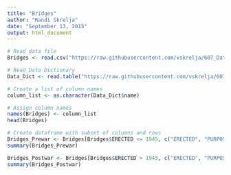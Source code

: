 ```yaml
---
title: "Bridges"
author: "Randi Skrelja"
date: "September 13, 2015"
output: html_document
---
```




```r
# Read data file
Bridges <- read.csv("https://raw.githubusercontent.com/vskrelja/607_DataAcqMgt_Skrelja/master/Bridges_Data.csv", header=FALSE)

# Read Data Dictionary
Data_Dict <- read.table("https://raw.githubusercontent.com/vskrelja/607_DataAcqMgt_Skrelja/master/Bridges_Data_Dictionary.csv", header=TRUE, sep=",")

# Create a list of column names 
column_list <- as.character(Data_Dict$name)

# Assign column names
names(Bridges) <- column_list
head(Bridges)

# Create dataframe with subset of columns and rows
Bridges_Prewar <- Bridges[Bridges$ERECTED <= 1945, c("ERECTED", "PURPOSE", "TYPE", "MATERIAL")]
summary(Bridges_Prewar)

Bridges_Postwar <- Bridges[Bridges$ERECTED > 1945, c("ERECTED", "PURPOSE", "TYPE", "MATERIAL")]
summary(Bridges_Postwar)
```
